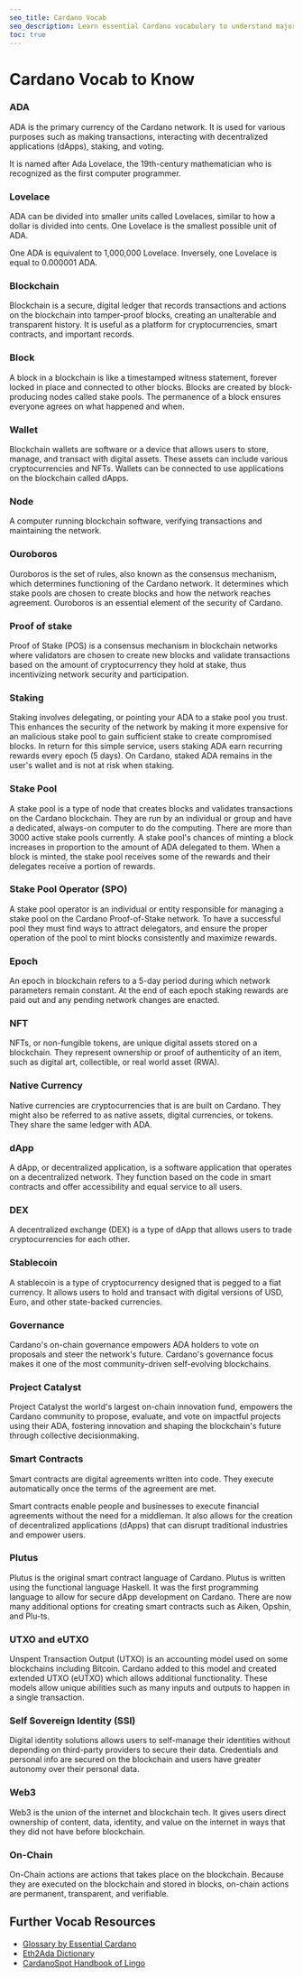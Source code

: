 ```yaml
---
seo_title: Cardano Vocab
seo_description: Learn essential Cardano vocabulary to understand major concepts of the Cardano blockchain and ecosystem.
toc: true
---
```


# Cardano Vocab to Know

### ADA

ADA is the primary currency of the Cardano network. It is used for various purposes such as making transactions, interacting with decentralized applications (dApps), staking, and voting.

It is named after Ada Lovelace, the 19th-century mathematician who is recognized as the first computer programmer.

### Lovelace

ADA can be divided into smaller units called Lovelaces, similar to how a dollar is divided into cents. One Lovelace is the smallest possible unit of ADA.

One ADA is equivalent to 1,000,000 Lovelace. Inversely, one Lovelace is equal to 0.000001 ADA.

### Blockchain

Blockchain is a secure, digital ledger that records transactions and actions on the blockchain into tamper-proof blocks, creating an unalterable and transparent history. It is useful as a platform for cryptocurrencies, smart contracts, and important records.

### Block

A block in a blockchain is like a timestamped witness statement, forever locked in place and connected to other blocks. Blocks are created by block-producing nodes called stake pools. The permanence of a block ensures everyone agrees on what happened and when.

### Wallet

Blockchain wallets are software or a device that allows users to store, manage, and transact with digital assets. These assets can include various cryptocurrencies and NFTs. Wallets can be connected to use applications on the blockchain called dApps.

### Node

A computer running blockchain software, verifying transactions and maintaining the network.

### Ouroboros

Ouroboros is the set of rules, also known as the consensus mechanism, which determines functioning of the Cardano network. It determines which stake pools are chosen to create blocks and how the network reaches agreement. Ouroboros is an essential element of the security of Cardano.

### Proof of stake

Proof of Stake (POS) is a consensus mechanism in blockchain networks where validators are chosen to create new blocks and validate transactions based on the amount of cryptocurrency they hold at stake, thus incentivizing network security and participation.

### Staking

Staking involves delegating, or pointing your ADA to a stake pool you trust. This enhances the security of the network by making it more expensive for an malicious stake pool to gain sufficient stake to create compromised blocks. In return for this simple service, users staking ADA earn recurring rewards every epoch (5 days). On Cardano, staked ADA remains in the user's wallet and is not at risk when staking.

### Stake Pool

A stake pool is a type of node that creates blocks and validates transactions on the Cardano blockchain. They are run by an individual or group and have a dedicated, always-on computer to do the computing. There are more than 3000 active stake pools currently. A stake pool's chances of minting a block increases in proportion to the amount of ADA delegated to them. When a block is minted, the stake pool receives some of the rewards and their delegates receive a portion of rewards.

### Stake Pool Operator (SPO)

A stake pool operator is an individual or entity responsible for managing a stake pool on the Cardano Proof-of-Stake network. To have a successful pool they must find ways to attract delegators, and ensure the proper operation of the pool to mint blocks consistently and maximize rewards.

### Epoch

An epoch in blockchain refers to a 5-day period during which network parameters remain constant. At the end of each epoch staking rewards are paid out and any pending network changes are enacted.

### NFT

NFTs, or non-fungible tokens, are unique digital assets stored on a blockchain. They represent ownership or proof of authenticity of an item, such as digital art, collectible, or real world asset (RWA).

### Native Currency

Native currencies are cryptocurrencies that is are built on Cardano. They might also be referred to as native assets, digital currencies, or tokens. They share the same ledger with ADA.

### dApp

A dApp, or decentralized application, is a software application that operates on a decentralized network. They function based on the code in smart contracts and offer accessibility and equal service to all users.

### DEX

A decentralized exchange (DEX) is a type of dApp that allows users to trade cryptocurrencies for each other.

### Stablecoin

A stablecoin is a type of cryptocurrency designed that is pegged to a fiat currency. It allows users to hold and transact with digital versions of USD, Euro, and other state-backed currencies.

### Governance

Cardano's on-chain governance empowers ADA holders to vote on proposals and steer the network's future. Cardano's governance focus makes it one of the most community-driven self-evolving blockchains.

### Project Catalyst

Project Catalyst the world's largest on-chain innovation fund, empowers the Cardano community to propose, evaluate, and vote on impactful projects using their ADA, fostering innovation and shaping the blockchain's future through collective decisionmaking.

### Smart Contracts

Smart contracts are digital agreements written into code. They execute automatically once the terms of the agreement are met.

Smart contracts enable people and businesses to execute financial agreements without the need for a middleman. It also allows for the creation of decentralized applications (dApps) that can disrupt traditional industries and empower users.

### Plutus

Plutus is the original smart contract language of Cardano. Plutus is written using the functional language Haskell. It was the first programming language to allow for secure dApp development on Cardano. There are now many additional options for creating smart contracts such as Aiken, Opshin, and Plu-ts.

### UTXO and eUTXO

Unspent Transaction Output (UTXO) is an accounting model used on some blockchains including Bitcoin. Cardano added to this model and created extended UTXO (eUTXO) which allows additional functionality. These models allow unique abilities such as many inputs and outputs to happen in a single transaction.

### Self Sovereign Identity (SSI)

Digital identity solutions allows users to self-manage their identities without depending on third-party providers to secure their data. Credentials and personal info are secured on the blockchain and users have greater autonomy over their personal data.

### Web3

Web3 is the union of the internet and blockchain tech. It gives users direct ownership of content, data, identity, and value on the internet in ways that they did not have before blockchain.

### On-Chain

On-Chain actions are actions that takes place on the blockchain. Because they are executed on the blockchain and stored in blocks, on-chain actions are permanent, transparent, and verifiable.

## Further Vocab Resources

- [Glossary by Essential Cardano](https://www.essentialcardano.io/glossary)
- [Eth2Ada Dictionary](https://eth2ada.com/dictionary)
- [CardanoSpot Handbook of Lingo](https://cardanospot.io/news/a-handbook-of-crypto-lingo)

